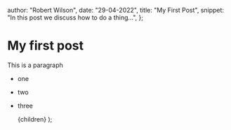 
  author: "Robert Wilson",
  date: "29-04-2022",
  title: "My First Post",
  snippet: "In this post we discuss how to do a thing...",
};

# My first post

This is a paragraph

- one
- two
- three

  <PostLayout meta={meta}>{children}</PostLayout>
);
